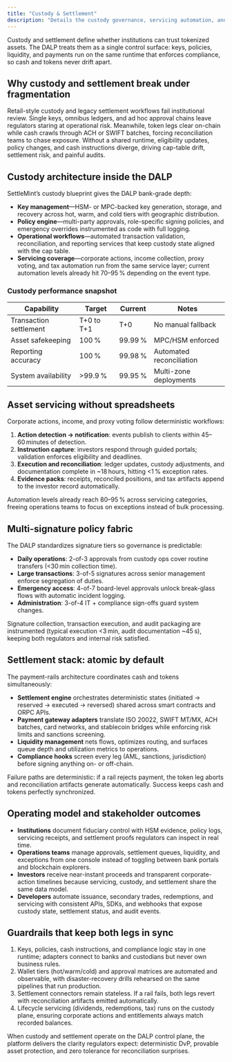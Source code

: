 ```yaml
---
title: "Custody & Settlement"
description: "Details the custody governance, servicing automation, and atomic payment rails that keep cash and tokens in lockstep."
---
```


Custody and settlement define whether institutions can trust tokenized assets. The DALP treats them as a single control surface: keys, policies, liquidity, and payments run on the same runtime that enforces compliance, so cash and tokens never drift apart.

## Why custody and settlement break under fragmentation

Retail-style custody and legacy settlement workflows fail institutional review. Single keys, omnibus ledgers, and ad hoc approval chains leave regulators staring at operational risk. Meanwhile, token legs clear on-chain while cash crawls through ACH or SWIFT batches, forcing reconciliation teams to chase exposure. Without a shared runtime, eligibility updates, policy changes, and cash instructions diverge, driving cap-table drift, settlement risk, and painful audits.

## Custody architecture inside the DALP

SettleMint’s custody blueprint gives the DALP bank-grade depth:

- **Key management**—HSM- or MPC-backed key generation, storage, and recovery across hot, warm, and cold tiers with geographic distribution.
- **Policy engine**—multi-party approvals, role-specific signing policies, and emergency overrides instrumented as code with full logging.
- **Operational workflows**—automated transaction validation, reconciliation, and reporting services that keep custody state aligned with the cap table.
- **Servicing coverage**—corporate actions, income collection, proxy voting, and tax automation run from the same service layer; current automation levels already hit 70–95 % depending on the event type.

### Custody performance snapshot

| Capability | Target | Current | Notes |
| --- | --- | --- | --- |
| Transaction settlement | T+0 to T+1 | T+0 | No manual fallback |
| Asset safekeeping | 100 % | 99.99 % | MPC/HSM enforced |
| Reporting accuracy | 100 % | 99.98 % | Automated reconciliation |
| System availability | >99.9 % | 99.95 % | Multi-zone deployments |

## Asset servicing without spreadsheets

Corporate actions, income, and proxy voting follow deterministic workflows:

1. **Action detection → notification**: events publish to clients within 45–60 minutes of detection.
2. **Instruction capture**: investors respond through guided portals; validation enforces eligibility and deadlines.
3. **Execution and reconciliation**: ledger updates, custody adjustments, and documentation complete in ~18 hours, hitting \<1 % exception rates.
4. **Evidence packs**: receipts, reconciled positions, and tax artifacts append to the investor record automatically.

Automation levels already reach 80–95 % across servicing categories, freeing operations teams to focus on exceptions instead of bulk processing.

## Multi-signature policy fabric

The DALP standardizes signature tiers so governance is predictable:

- **Daily operations**: 2-of-3 approvals from custody ops cover routine transfers (\<30 min collection time).
- **Large transactions**: 3-of-5 signatures across senior management enforce segregation of duties.
- **Emergency access**: 4-of-7 board-level approvals unlock break-glass flows with automatic incident logging.
- **Administration**: 3-of-4 IT + compliance sign-offs guard system changes.

Signature collection, transaction execution, and audit packaging are instrumented (typical execution \<3 min, audit documentation ~45 s), keeping both regulators and internal risk satisfied.

## Settlement stack: atomic by default

The payment-rails architecture coordinates cash and tokens simultaneously:

- **Settlement engine** orchestrates deterministic states (initiated → reserved → executed → reversed) shared across smart contracts and ORPC APIs.
- **Payment gateway adapters** translate ISO 20022, SWIFT MT/MX, ACH batches, card networks, and stablecoin bridges while enforcing risk limits and sanctions screening.
- **Liquidity management** nets flows, optimizes routing, and surfaces queue depth and utilization metrics to operations.
- **Compliance hooks** screen every leg (AML, sanctions, jurisdiction) before signing anything on- or off-chain.

Failure paths are deterministic: if a rail rejects payment, the token leg aborts and reconciliation artifacts generate automatically. Success keeps cash and tokens perfectly synchronized.

## Operating model and stakeholder outcomes

- **Institutions** document fiduciary control with HSM evidence, policy logs, servicing receipts, and settlement proofs regulators can inspect in real time.
- **Operations teams** manage approvals, settlement queues, liquidity, and exceptions from one console instead of toggling between bank portals and blockchain explorers.
- **Investors** receive near-instant proceeds and transparent corporate-action timelines because servicing, custody, and settlement share the same data model.
- **Developers** automate issuance, secondary trades, redemptions, and servicing with consistent APIs, SDKs, and webhooks that expose custody state, settlement status, and audit events.

## Guardrails that keep both legs in sync

1. Keys, policies, cash instructions, and compliance logic stay in one runtime; adapters connect to banks and custodians but never own business rules.
2. Wallet tiers (hot/warm/cold) and approval matrices are automated and observable, with disaster-recovery drills rehearsed on the same pipelines that run production.
3. Settlement connectors remain stateless. If a rail fails, both legs revert with reconciliation artifacts emitted automatically.
4. Lifecycle servicing (dividends, redemptions, tax) runs on the custody plane, ensuring corporate actions and entitlements always match recorded balances.

When custody and settlement operate on the DALP control plane, the platform delivers the clarity regulators expect: deterministic DvP, provable asset protection, and zero tolerance for reconciliation surprises.
